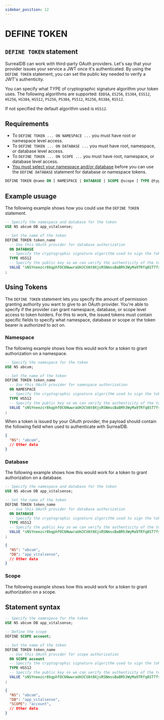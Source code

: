 ```yaml
---
sidebar_position: 12
---
```


# DEFINE TOKEN

## `DEFINE TOKEN` statement

SurrealDB can work with third-party OAuth providers. Let's say that your provider issues your service a JWT once it's authenticated. By using the `DEFINE TOKEN` statement, you can set the public key needed to verify a JWT's authenticity.

You can specify what TYPE of cryptographic signature algorithm your token uses. The following algorithms are supported:
`EDDSA`, `ES256`, `ES384`, `ES512`, `HS256`, `HS384`, `HS512`, `PS256`, `PS384`, `PS512`, `RS256`, `RS384`, `RS512`.

If not specified the default algorithm used is `HS512`.

## Requirements
- To `DEFINE TOKEN ... ON NAMESPACE ...` you must have root or namespace level access.
- To `DEFINE TOKEN ... ON DATABASE ...` you must have root, namespace, or database level access.
- To `DEFINE TOKEN ... ON SCOPE ...` you must have root, namespace, or database level access.
- [You must select your namespace and/or database](docs/surrealQl/statements/use) before you can use the `DEFINE DATABASE` statement for database or namespace tokens.


```sql title="SurrealQL Syntax"
DEFINE TOKEN @name ON [ NAMESPACE | DATABASE | SCOPE @scope ] TYPE @type VALUE @value
```

## Example usuage 
The following example shows how you could use the `DEFINE TOKEN` statement.

```sql
-- Specify the namespace and database for the token
USE NS abcum DB app_vitalsense;

-- Set the name of the token
DEFINE TOKEN token_name
  -- Use this OAuth provider for database authorization
  ON DATABASE
  -- Specify the cryptographic signature algorithm used to sign the token
  TYPE HS512
  -- Specify the public key so we can verify the authenticity of the token
  VALUE "sNSYneezcr8kqphfOC6NwwraUHJCVAt0XjsRSNmssBaBRh3WyMa9TRfq8ST7fsU2H2kGiOpU4GbAF1bCiXmM1b3JGgleBzz7rsrz6VvYEM4q3CLkcO8CMBIlhwhzWmy8"
;
```

## Using Tokens
The `DEFINE TOKEN` statement lets you specify the amount of permission granting authority you want to give to an OAuth provider. You're able to specify if the provider can grant namespace, database, or scope level access to token holders. For this to work, the issued tokens must contain specific fields to specify what namespace, database or scope or the token bearer is authorized to act on.

### Namespace

The following example shows how this would work for a token to grant authorization on a namespace.

```sql
-- Specify the namespace for the token
USE NS abcum;

-- Set the name of the token
DEFINE TOKEN token_name
  -- Use this OAuth provider for namespace authorization
  ON NAMESPACE
  -- Specify the cryptographic signature algorithm used to sign the token
  TYPE HS512
  -- Specify the public key so we can verify the authenticity of the token
  VALUE "sNSYneezcr8kqphfOC6NwwraUHJCVAt0XjsRSNmssBaBRh3WyMa9TRfq8ST7fsU2H2kGiOpU4GbAF1bCiXmM1b3JGgleBzz7rsrz6VvYEM4q3CLkcO8CMBIlhwhzWmy8"
;
```
When a token is issued by your OAuth provider, the payload should contain the following field when used to authenticate with SurrealDB.

```json title="Token Payload"
{
  "NS": "abcum",
  // Other data
}
```

### Database

The following example shows how this would work for a token to grant authorization on a database.

```sql
-- Specify the namespace and database for the token
USE NS abcum DB app_vitalsense;

-- Set the name of the token
DEFINE TOKEN token_name
  -- Use this OAuth provider for database authorization
  ON DATABASE
  -- Specify the cryptographic signature algorithm used to sign the token
  TYPE HS512
  -- Specify the public key so we can verify the authenticity of the token
  VALUE "sNSYneezcr8kqphfOC6NwwraUHJCVAt0XjsRSNmssBaBRh3WyMa9TRfq8ST7fsU2H2kGiOpU4GbAF1bCiXmM1b3JGgleBzz7rsrz6VvYEM4q3CLkcO8CMBIlhwhzWmy8"
;
```

```json title="Token Payload"
{
  "NS": "abcum",
  "DB": "app_vitalsense",
  // Other data
}
```

### Scope

The following example shows how this would work for a token to grant authorization on a scope.

## Statement syntax

```sql
-- Specify the namespace for the token
USE NS abcum DB app_vitalsense;

-- Define the scope
DEFINE SCOPE account;

-- Set the name of the token
DEFINE TOKEN token_name
  -- Use this OAuth provider for scope authorization
  ON SCOPE account
  -- Specify the cryptographic signature algorithm used to sign the token
  TYPE HS512
  -- Specify the public key so we can verify the authenticity of the token
  VALUE "sNSYneezcr8kqphfOC6NwwraUHJCVAt0XjsRSNmssBaBRh3WyMa9TRfq8ST7fsU2H2kGiOpU4GbAF1bCiXmM1b3JGgleBzz7rsrz6VvYEM4q3CLkcO8CMBIlhwhzWmy8"
;
```

```json title="Token Payload"
{
  "NS": "abcum",
  "DB": "app_vitalsense",
  "SCOPE": "account",
  // Other data
}
```

